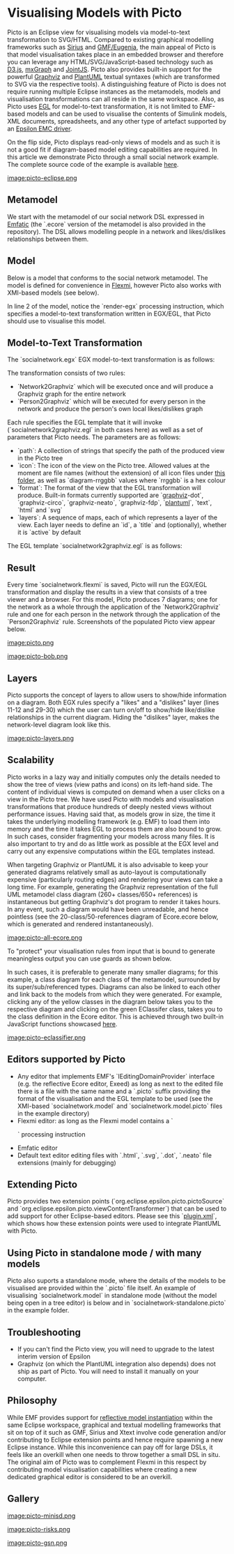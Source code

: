 =Visualising Models with Picto=

Picto is an Eclipse view for visualising models via model-to-text transformation to SVG/HTML. Compared to existing graphical modelling frameworks such as [[https://eclipse.org/sirius|Sirius]] and [[../eugnia-gmf-tutorial|GMF/Eugenia]], the main appeal of Picto is that model visualisation takes place in an embedded browser and therefore you can leverage any HTML/SVG/JavaScript-based technology such as [[https://d3js.org/|D3.js]], [[https://github.com/jgraph/mxgraph|mxGraph]] and [[https://www.jointjs.com/|JointJS]]. Picto also provides built-in support for the powerful [[https://www.graphviz.org/|Graphviz]] and [[https://plantuml.com/|PlantUML]] textual syntaxes (which are transformed to SVG via the respective tools). A distinguishing feature of Picto is does not require running multiple Eclipse instances as the metamodels, models and visualisation transformations can all reside in the same workspace. Also, as Picto uses [[../../egl|EGL]] for model-to-text transformation, it is not limited to EMF-based models and can be used to visualise the contents of Simulink models, XML documents, spreadsheets, and any other type of artefact supported by an [[../../emc|Epsilon EMC driver]]. 

On the flip side, Picto displays read-only views of models and as such it is not a good fit if diagram-based model editing capabilities are required. In this article we demonstrate Picto through a small social network example. The complete source code of the example is available [[https://git.eclipse.org/c/epsilon/org.eclipse.epsilon.git/plain/examples/org.eclipse.epsilon.examples.picto.socialnetwork/|here]].

[[image:picto-eclipse.png]]

==Metamodel==
We start with the metamodel of our social network DSL expressed in [[https://www.eclipse.org/emfatic/|Emfatic]] (the `.ecore` version of the metamodel is also provided in the repository). The DSL allows modelling people in a network and likes/dislikes relationships between them.

{{{emfatic
@namespace(uri="socialnetwork", prefix="")
package socialnetwork;

class SocialNetwork {
	val Person[*] people;
}

class Person {
	attr String name;
	ref Person[*] likes;
	ref Person[*] dislikes;
}
}}}

==Model==
Below is a model that conforms to the social network metamodel. The model is defined for convenience in [[../flexmi|Flexmi]], however Picto also works with XMI-based models (see below).

{{{xml
<?nsuri socialnetwork?>
<?render-egx picto/socialnetwork.egx?>
<socialnetwork>
	<person name="Alice" likes="Bob, Charlie"/>
	<person name="Bob" likes="Enid, Alice" dislikes="Fred, Charlie"/>
	<person name="Charlie" likes="Fred, Alice" dislikes="Dawn, Enid"/>
	<person name="Dawn" likes="Bob" dislikes="Fred"/>
	<person name="Enid" likes="Charlie" dislikes="Alice"/>
	<person name="Fred" dislikes="Bob" likes="Enid, Alice"/>
</socialnetwork>
}}}

In line 2 of the model, notice the `render-egx` processing instruction, which specifies a model-to-text transformation written in EGX/EGL, that Picto should use to visualise this model.

==Model-to-Text Transformation==
The `socialnetwork.egx` EGX model-to-text transformation is as follows:

{{{egx
rule Network2Graphviz 
	transform n : socialnetwork::SocialNetwork {

	template : "socialnetwork2graphviz.egl"

	parameters : Map{
		"path" = Sequence{"Social Network"},
		"icon" = "diagram-ffffff",
		"format" = "graphviz-circo",
		"layers" = Sequence {
			Map {"id"="likes", "title"="Likes", "active"=true},
			Map {"id"="dislikes", "title"="Dislikes", "active"=true}
		},
		"people" = n.people
	}
	
}

rule Person2Graphviz 
	transform p : socialnetwork::Person {

	template : "socialnetwork2graphviz.egl"

	parameters : Map{
		"path" = Sequence{"Social Network", p.name},
		"icon" = "diagram-c0c0c0",
		"format" = "graphviz-dot",
		"layers" = Sequence {
			Map {"id"="likes", "title"="Likes", "active"=true},
			Map {"id"="dislikes", "title"="Dislikes", "active"=true}
		},
		"people" = Sequence{p}
	}
	
}	
}}}

The transformation consists of two rules:

* `Network2Graphviz` which will be executed once and will produce a Graphviz graph for the entire network
* `Person2Graphviz` which will be executed for every person in the network and produce the person's own local likes/dislikes graph

Each rule specifies the EGL template that it will invoke (`socialnetwork2graphviz.egl` in both cases here) as well as a set of parameters that Picto needs. The parameters are as follows:

* `path`: A collection of strings that specify the path of the produced view in the Picto tree
* `icon`: The icon of the view on the Picto tree. Allowed values at the moment are file names (without the extension) of all icon files under [[https://git.eclipse.org/c/epsilon/org.eclipse.epsilon.git/tree/plugins/org.eclipse.epsilon.picto/icons|this folder]], as well as `diagram-rrggbb` values where `rrggbb` is a hex colour
* `format`: The format of the view that the EGL transformation will produce. Built-in formats currently supported are `[[https://www.graphviz.org/|graphviz]]-dot`, `graphviz-circo`, `graphviz-neato`, `graphviz-fdp`, `[[https://plantuml.com/|plantuml]]`, `text`, `html` and `svg`
* `layers`: A sequence of maps, each of which represents a layer of the view. Each layer needs to define an `id`, a `title` and (optionally), whether it is `active` by default

The EGL template `socialnetwork2graphviz.egl` is as follows:

{{{egl
digraph G {
	node[shape=rectangle, fontname=Tahoma, fontsize=10, style="filled", 
		gradientangle="270", fillcolor="bisque:floralwhite"]

	edge[penwidth=3, style=tapered, arrowhead=none]
	
[%for (p in people){%]
	
	[%=p.name%] [%if (people.size()==1){%][fillcolor="azure2:ghostwhite"][%}%]
	
	[%if (isLayerActive("likes")){%]
		[%for (l in p.likes){%]
			[%=p.name%] -> [%=l.name%] [color="#2A6C41"]
		[%}%]
	[%}%]
	
	[%if (isLayerActive("dislikes")){%]
		[%for (l in p.dislikes){%]
			[%=p.name%] -> [%=l.name%] [color="#B43431"]
		[%}%]
	[%}%]
	
[%}%]

}

[%
operation isLayerActive(id : String) {
	var layer = layers.selectOne(l|l.id = id);
	if (layer.isDefined()) {
		return layer.active;
	}
	else {
		return true;
	}
}
%]
}}}

==Result==

Every time `socialnetwork.flexmi` is saved, Picto will run the EGX/EGL transformation and display the results in a view that consists of a tree viewer and a browser. For this model, Picto produces 7 diagrams; one for the network as a whole through the application of the `Network2Graphviz` rule and one for each person in the network through the application of the `Person2Graphviz` rule. Screenshots of the populated Picto view appear below.

[[image:picto.png]]

[[image:picto-bob.png]]

==Layers==

Picto supports the concept of layers to allow users to show/hide information on a diagram. Both EGX rules specify a "likes" and a "dislikes" layer (lines 11-12 and 29-30) which the user can turn on/off to show/hide like/dislike relationships in the current diagram. Hiding the "dislikes" layer, makes the network-level diagram look like this.

[[image:picto-layers.png]]

==Scalability==

Picto works in a lazy way and initially computes only the details needed to show the tree of views (view paths and icons) on its left-hand side. The content of individual views is computed on demand when a user clicks on a view in the Picto tree. We have used Picto with models and visualisation transformations that produce hundreds of deeply nested views without performance issues. Having said that, as models grow in size, the time it takes the underlying modelling framework (e.g. EMF) to load them into memory and the time it takes EGL to process them are also bound to grow. In such cases, consider fragmenting your models across many files. It is also important to try and do as little work as possible at the EGX level and carry out any expensive computations within the EGL templates instead.

When targeting Graphviz or PlantUML it is also advisable to keep your generated diagrams relatively small as auto-layout is computationally expensive (particularly routing edges) and rendering your views can take a long time. For example, generating the Graphviz representation of the full UML metamodel class diagram (260+ classes/650+ references) is instantaneous but getting Graphviz's dot program to render it takes hours. In any event, such a diagram would have been unreadable, and hence pointless (see the 20-class/50-references diagram of Ecore.ecore below, which is generated and rendered instantaneously).

[[image:picto-all-ecore.png]]

To "protect" your visualisation rules from input that is bound to generate meaningless output you can use guards as shown below.

{{{egx
rule ClassDiagram {
	
	guard : EClass.all.size() < 30
	
	parameters : Map {
		"classes" = EClass.all, 
		"format" = "graphviz-dot",
		"path" = List{"Model", "(All Classes)"},
		"icon" = "diagram-ff0000"
	}
	
	template: "ecore2dot.egl"
	
}	
}}}

In such cases, it is preferable to generate many smaller diagrams; for this example, a class diagram for each class of the metamodel, surrounded by its super/sub/referenced types. Diagrams can also be linked to each other and link back to the models from which they were generated. For example, clicking any of the yellow classes in the diagram below takes you to the respective diagram and clicking on the green EClassifer class, takes you to the class definition in the Ecore editor. This is achieved through two built-in JavaScript functions showcased [[https://git.eclipse.org/c/epsilon/org.eclipse.epsilon.git/plain/examples/org.eclipse.epsilon.examples.picto.ecore/ecore2vis/eclass2dot.egl|here]].

[[image:picto-eclassifier.png]]

==Editors supported by Picto==

* Any editor that implements EMF's `IEditingDomainProvider` interface (e.g. the reflective Ecore editor, Exeed) as long as next to the edited file there is a file with the same name and a `.picto` suffix providing the format of the visualisation and the EGL template to be used (see the XMI-based `socialnetwork.model` and `socialnetwork.model.picto` files in the example directory)
* Flexmi editor: as long as the Flexmi model contains a `<?render-xxx ?>` processing instruction
* Emfatic editor
* Default text editor editing files with `.html`, `.svg`, `.dot`, `.neato` file extensions (mainly for debugging)

==Extending Picto==

Picto provides two extension points (`org.eclipse.epsilon.picto.pictoSource` and `org.eclipse.epsilon.picto.viewContentTransformer`) that can be used to add support for other Eclipse-based editors. Please see this `[[https://git.eclipse.org/c/epsilon/org.eclipse.epsilon.git/plain/plugins/org.eclipse.epsilon.picto.plantuml/plugin.xml|plugin.xml]]`, which shows how these extension points were used to integrate PlantUML with Picto.

==Using Picto in standalone mode / with many models==

Picto also suports a standalone mode, where the details of the models to be visualised are provided within the `.picto` file itself. An example of visualising `socialnetwork.model` in standalone mode (without the model being open in a tree editor) is below and in `socialnetwork-standalone.picto` in the example folder.

{{{xml
<?nsuri picto?>
<picto format="egx" template="picto/socialnetwork.egx" standalone="true">
	<model type="EMF">
		<parameter name="name" value="M"/>
		<parameter name="metamodelUri" value="socialnetwork"/>
		<parameter name="modelFile" file="socialnetwork.model"/>
	</model>
</picto>
}}}

==Troubleshooting==

* If you can't find the Picto view, you will need to upgrade to the latest interim version of Epsilon
* Graphviz (on which the PlantUML integration also depends) does not ship as part of Picto. You will need to install it manually on your computer.

==Philosophy==

While EMF provides support for [[../reflective-emf-tutorial|reflective model instantiation]] within the same Eclipse workspace, graphical and textual modelling frameworks that sit on top of it such as GMF, Sirius and Xtext involve code generation and/or contributing to Eclipse extension points and hence require spawning a new Eclipse instance. While this inconvenience can pay off for large DSLs, it feels like an overkill when one needs to throw together a small DSL in situ. The original aim of Picto was to complement Flexmi in this respect by contributing model visualisation capabilities where creating a new dedicated graphical editor is considered to be an overkill.

==Gallery==

[[image:picto-minisd.png]]

[[image:picto-risks.png]]

[[image:picto-gsn.png]]




